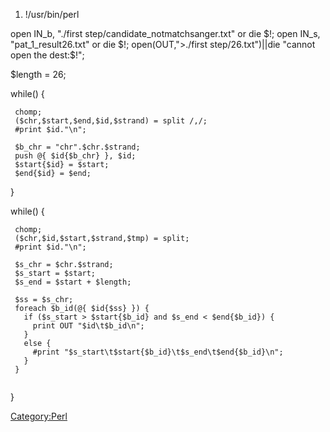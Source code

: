 [[Category:Perl]]
<perl>
#!/usr/bin/perl
open IN_b, "./first step/candidate_notmatchsanger.txt" or die $!;
open IN_s, "pat_1_result26.txt" or die $!;
open(OUT,">./first step/26.txt")||die "cannot open the dest:$!";

$length = 26;

while(<IN_b>) {
  chomp;
  ($chr,$start,$end,$id,$strand) = split /,/;
  #print $id."\n";
  
  $b_chr = "chr".$chr.$strand;
  push @{ $id{$b_chr} }, $id;
  $start{$id} = $start;
  $end{$id} = $end;
}


while(<IN_s>) {
  chomp;
  ($chr,$id,$start,$strand,$tmp) = split;
  #print $id."\n";


  $s_chr = $chr.$strand;
  $s_start = $start; 
  $s_end = $start + $length;

  $ss = $s_chr;
  foreach $b_id(@{ $id{$ss} }) {
    if ($s_start > $start{$b_id} and $s_end < $end{$b_id}) {
      print OUT "$id\t$b_id\n";
    }
    else {
      #print "$s_start\t$start{$b_id}\t$s_end\t$end{$b_id}\n";
    }
  }
  
}

</perl>